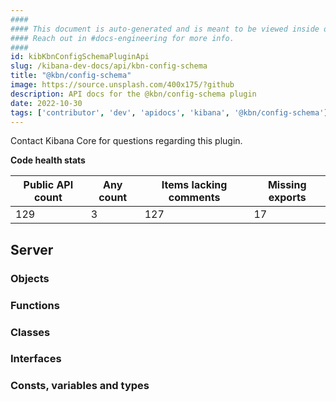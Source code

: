 ```yaml
---
####
#### This document is auto-generated and is meant to be viewed inside our experimental, new docs system.
#### Reach out in #docs-engineering for more info.
####
id: kibKbnConfigSchemaPluginApi
slug: /kibana-dev-docs/api/kbn-config-schema
title: "@kbn/config-schema"
image: https://source.unsplash.com/400x175/?github
description: API docs for the @kbn/config-schema plugin
date: 2022-10-30
tags: ['contributor', 'dev', 'apidocs', 'kibana', '@kbn/config-schema']
---
```




Contact Kibana Core for questions regarding this plugin.

**Code health stats**

| Public API count  | Any count | Items lacking comments | Missing exports |
|-------------------|-----------|------------------------|-----------------|
| 129 | 3 | 127 | 17 |

## Server

### Objects
<DocDefinitionList data={kbnConfigSchemaObj.server.objects}/>

### Functions
<DocDefinitionList data={kbnConfigSchemaObj.server.functions}/>

### Classes
<DocDefinitionList data={kbnConfigSchemaObj.server.classes}/>

### Interfaces
<DocDefinitionList data={kbnConfigSchemaObj.server.interfaces}/>

### Consts, variables and types
<DocDefinitionList data={kbnConfigSchemaObj.server.misc}/>

